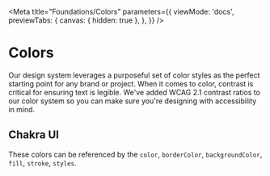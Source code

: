 

<Meta
  title="Foundations/Colors"
  parameters={{
    viewMode: 'docs',
    previewTabs: {
      canvas: { hidden: true },
    },
  }}
/>

# Colors

Our design system leverages a purposeful set of color styles as the perfect starting point for any brand or project.
When it comes to color, contrast is critical for ensuring text is legible.
We've added WCAG 2.1 contrast ratios to our color system so you can make sure you're designing with accessibility in mind.

<ColorPalette>
  <ColorItem title="White" colors={[colors.white]} />
  <ColorItem title="Black" colors={[colors.black]} />
  <ColorItem title="Gray" colors={colors.gray} />
  <ColorItem title="Primary" colors={colors.primary} />
  <ColorItem title="Error" colors={colors.error} />
  <ColorItem title="Warning" colors={colors.warning} />
  <ColorItem title="Success" colors={colors.success} />
</ColorPalette>

## Chakra UI

These colors can be referenced by the `color`, `borderColor`, `backgroundColor`, `fill`, `stroke`, `styles`.
